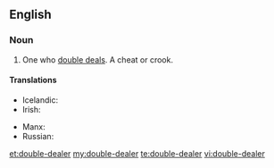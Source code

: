 ==English==

===Noun===
{{en-noun}}

# One who [[double deal]]s. A cheat or crook.

====Translations====

{{trans-top|one who double deals}}
* Icelandic: {{t|is|tvöfaldur í roðinu|m}}
* Irish: {{t|ga|dúblálaí|m|xs=Irish}}
{{trans-mid}}
* Manx: {{t|gv|lhoobeyr|m}}
* Russian: {{t|ru|двурушник|m|tr=dvurúšnik}}
{{trans-bottom}}

[[et:double-dealer]]
[[my:double-dealer]]
[[te:double-dealer]]
[[vi:double-dealer]]